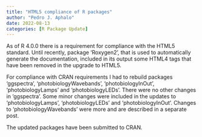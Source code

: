 ```yaml
---
title: "HTML5 compliance of R packages"
author: "Pedro J. Aphalo"
date: 2022-08-13
categories: [R Package Update]
---
```


As of R 4.0.0 there is a requirement for compliance with the HTML5 standard. Until recently, package 'Roxygen2', that is used to automatically generate the documentation, included in its output some HTML4 tags that have been removed in the upgrade to HTML5.

For compliance with CRAN requirements I had to rebuild packages 'ggspectra', 'photobiologyWavebands', 'photobiologyInOut', 'photobiologyLamps' and 'photobiologyLEDs'. There were no other changes in 'ggspectra'. Some minor changes were included in the updates to 'photobiologyLamps', 'photobiologyLEDs' and 'photobiologyInOut'. Changes to 'photobiologyWavebands' were more and are described in a separate post.

The updated packages have been submitted to CRAN.
